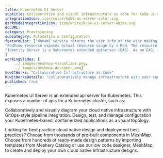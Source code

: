 ```yaml
---
title: Kubernetes UI Server  
subtitle: Collaborative and visual infrastructure as code for kube-ui-server
integrationIcon: icon/color/kube-ui-server-color.svg
darkModeIntegrationIcon: icon/white/kube-ui-server-white.svg
docURL: 
category: Provisioning
subcategory: Automation & Configuration
featureList: ["WhoAmI service returns the user info of the user making the api call.",
"PodView resource exposes actual resource usage by a Pod. The resource usage information is read from Prometheus.",
"Identity Server is a Kubernetes extended apiserver (EAS). As an EAS, it has access to the user who is making an api call to the "whoami" server."
]
workingSlides: [
    ../_images/meshmap-visualizer.png,
    ../_images/meshmap-designer.png]
howItWorks: "Collaborative Infrastructure as Code"
howItWorksDetails: "Collaboratively manage infrastructure with your coworkers synchronously sharing the same designs."
published: true
---
```

<p>
    Kubernetes UI Server is an extended api server for Kubernetes. This exposes a number of apis for a Kubernetes cluster, such as:
</p>
<p>
    Collaboratively and visually diagram your cloud native infrastructure with GitOps-style pipeline integration. Design, test, and manage configuration your Kubernetes-based, containerized applications as a visual topology.
</p>
<p>
    Looking for best practice cloud native design and deployment best practices? Choose from thousands of pre-built components in MeshMap. Choose from hundreds of ready-made design patterns by importing templates from Meshery Catalog or use our low code designer, MeshMap, to create and deploy your own cloud native infrastructure designs.
</p>